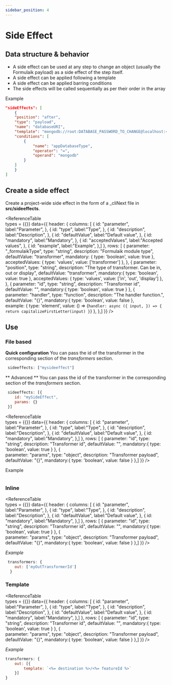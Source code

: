 ```yaml
---
sidebar_position: 4
---
```



# Side Effect

## Data structure & behavior
- A side effect can be used at any step to change an object (usually the Formulaik payload) as a side effect of the step itself.
- A side effect can be applied following a template
- A side effect can be applied barring conditions 
- The side effects will be called sequentially as per their order in the array

Example
```json
"sideEffects": [
    {
    "position": "after",
    "type": "payload",
    "name": "databaseURI",
    "template": "mongodb://root:DATABASE_PASSWORD_TO_CHANGE@localhost:<%= appDatabasePort %>/app?authSource=admin&readPreference=primary&ssl=false",
    "conditions": [
        {
            "name": "appDatabaseType",
            "operator": "=",
            "operand": "mongodb"
        }
    ]
    }
]
```


## Create a side effect
Create a project-wide side effect in the form of a _cliNext file in <b>src/sideeffects</b>.

<ReferenceTable    
    types = {{}}
    data={{
        header: {
            columns: [
                {
                    id: "parameter",
                    label:"Parameter", 
                },
                {
                    id: "type",
                    label:"Type", 
                },
                {
                    id: "description",
                    label:"Description", 
                },
                {
                    id: "defaultValue",
                    label:"Default value", 
                },
                {
                    id: "mandatory",
                    label:"Mandatory", 
                },
                {
                    id: "acceptedValues",
                    label:"Accepted values", 
                },
                {
                    id: "example",
                    label:"Example", 
                },] 
        },
        rows: 
        [
            {
                parameter: "_formulaikType", 
                type: "string", 
                description: "Formulaik module type", 
                defaultValue: "transformer",
                mandatory: {
                    type: 'boolean',
                    value: true
                },
                acceptedValues: {
                    type: 'values',
                    value: ['transformer']
                },
            },
            {
                parameter: "position", 
                type: "string", 
                description: "The type of transformer. Can be in, out or display", 
                defaultValue: "transformer",
                mandatory:{
                    type: 'boolean',
                    value: true
                },
                acceptedValues: {
                    type: 'values',
                    value: ['in', 'out', 'display']
                },
            },
            {
                parameter: "id", 
                type: "string", 
                description: "Transformer id", 
                defaultValue: "",
                mandatory:{
                    type: 'boolean',
                    value: true
                }
            },
            {            
                parameter: "handler", 
                type: "function", 
                description: "The handler function.", 
                defaultValue: "{}",
                mandatory:{
                    type: 'boolean',
                    value: false
                },                
                example: {
                    type: 'element',
                    value: () => <bloc>{`handler: async ({ input, }) => {
                        return capitalizeFirstLetter(input)
                    }`}</bloc>
                },
            },]
    }} />

## Use

### File based

**Quick configuration**
You can pass the id of the transformer in the corresponding section of the <i>transformers</i> section.

```js
 sideeffects: ["mysideeffect"]
```

** Advanced **
You can pass the id of the transformer in the corresponding section of the <i>transformers</i> section.

```js
 sideeffects: [{
    id: "mySideEffect",
    params: {}
 }]
```

<ReferenceTable    
    types = {{}}
    data={{
        header: {
            columns: [
                {
                    id: "parameter",
                    label:"Parameter", 
                },
                {
                    id: "type",
                    label:"Type", 
                },
                {
                    id: "description",
                    label:"Description", 
                },
                {
                    id: "defaultValue",
                    label:"Default value", 
                },
                {
                    id: "mandatory",
                    label:"Mandatory", 
                },] 
        },
        rows: 
        [
            {
                parameter: "id", 
                type: "string", 
                description: "Transformer id", 
                defaultValue: "",
                mandatory:{
                    type: 'boolean',
                    value: true
                }
            },
            {            
                parameter: "params", 
                type: "object", 
                description: "Transformer payload", 
                defaultValue: "{}",
                mandatory:{
                    type: 'boolean',
                    value: false
                }
            },]
    }} />

Example
```js

```

### Inline

<ReferenceTable    
    types = {{}}
    data={{
        header: {
            columns: [
                {
                    id: "parameter",
                    label:"Parameter", 
                },
                {
                    id: "type",
                    label:"Type", 
                },
                {
                    id: "description",
                    label:"Description", 
                },
                {
                    id: "defaultValue",
                    label:"Default value", 
                },
                {
                    id: "mandatory",
                    label:"Mandatory", 
                },] 
        },
        rows: 
        [
            {
                parameter: "id", 
                type: "string", 
                description: "Transformer id", 
                defaultValue: "",
                mandatory:{
                    type: 'boolean',
                    value: true
                }
            },
            {            
                parameter: "params", 
                type: "object", 
                description: "Transformer payload", 
                defaultValue: "{}",
                mandatory:{
                    type: 'boolean',
                    value: false
                }
            },]
    }} />

<i>Example</i>

```js
 transformers: {
    out: ['myOutTransformerId']
  }
```

### Template

<ReferenceTable    
    types = {{}}
    data={{
        header: {
            columns: [
                {
                    id: "parameter",
                    label:"Parameter", 
                },
                {
                    id: "type",
                    label:"Type", 
                },
                {
                    id: "description",
                    label:"Description", 
                },
                {
                    id: "defaultValue",
                    label:"Default value", 
                },
                {
                    id: "mandatory",
                    label:"Mandatory", 
                },] 
        },
        rows: 
        [
            {
                parameter: "id", 
                type: "string", 
                description: "Transformer id", 
                defaultValue: "",
                mandatory:{
                    type: 'boolean',
                    value: true
                }
            },
            {            
                parameter: "params", 
                type: "object", 
                description: "Transformer payload", 
                defaultValue: "{}",
                mandatory:{
                    type: 'boolean',
                    value: false
                }
            },]
    }} />

<i>Example</i>

```js
transformers: {
    out: [{
        template: `<%= destination %>/<%= featureId %>`
    }]
}
```
